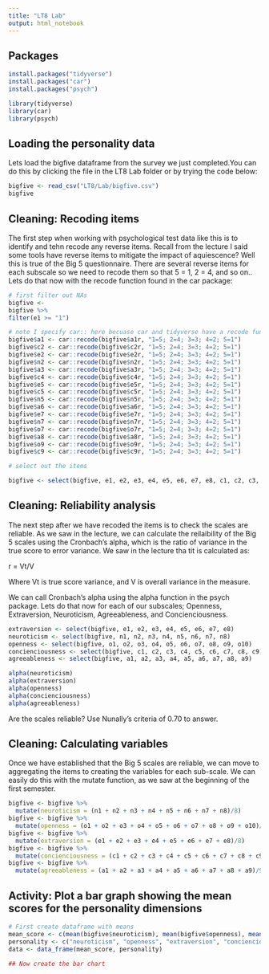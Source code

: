 ```yaml
---
title: "LT8 Lab"
output: html_notebook
---
```


## Packages

```r
install.packages("tidyverse")
install.packages("car")
install.packages("psych")
```


```r
library(tidyverse)
library(car)
library(psych)
```

## Loading the personality data

Lets load the bigfive dataframe from the survey we just completed.You can do this by clicking the file in the LT8 Lab folder or by trying the code below:

```r
bigfive <- read_csv("LT8/Lab/bigfive.csv")
bigfive
```

## Cleaning: Recoding items

The first step when working with psychological test data like this is to identify and tehn recode any reverse items. Recall from the lecture I said some tools have reverse items to mitigate the impact of aquiescence? Well this is true of the Big 5 questionnaire. There are several reverse items for each subscale so we need to recode them so that 5 = 1, 2 = 4, and so on.. Lets do that now with the recode function found in the car package:

```r
# first filter out NAs
bigfive <- 
bigfive %>% 
filter(e1 >= "1")

# note I specify car:: here becuase car and tidyverse have a recode function and I want R to use the car recode function
bigfive$a1 <- car::recode(bigfive$a1r, "1=5; 2=4; 3=3; 4=2; 5=1")
bigfive$c2 <- car::recode(bigfive$c2r, "1=5; 2=4; 3=3; 4=2; 5=1")
bigfive$e2 <- car::recode(bigfive$e2r, "1=5; 2=4; 3=3; 4=2; 5=1")
bigfive$n2 <- car::recode(bigfive$n2r, "1=5; 2=4; 3=3; 4=2; 5=1")
bigfive$a3 <- car::recode(bigfive$a3r, "1=5; 2=4; 3=3; 4=2; 5=1")
bigfive$c4 <- car::recode(bigfive$c4r, "1=5; 2=4; 3=3; 4=2; 5=1")
bigfive$e5 <- car::recode(bigfive$e5r, "1=5; 2=4; 3=3; 4=2; 5=1")
bigfive$c5 <- car::recode(bigfive$c5r, "1=5; 2=4; 3=3; 4=2; 5=1")
bigfive$n5 <- car::recode(bigfive$n5r, "1=5; 2=4; 3=3; 4=2; 5=1")
bigfive$a6 <- car::recode(bigfive$a6r, "1=5; 2=4; 3=3; 4=2; 5=1")
bigfive$e7 <- car::recode(bigfive$e7r, "1=5; 2=4; 3=3; 4=2; 5=1")
bigfive$n7 <- car::recode(bigfive$n7r, "1=5; 2=4; 3=3; 4=2; 5=1")
bigfive$o7 <- car::recode(bigfive$o7r, "1=5; 2=4; 3=3; 4=2; 5=1")
bigfive$a8 <- car::recode(bigfive$a8r, "1=5; 2=4; 3=3; 4=2; 5=1")
bigfive$o9 <- car::recode(bigfive$o9r, "1=5; 2=4; 3=3; 4=2; 5=1")
bigfive$c9 <- car::recode(bigfive$c9r, "1=5; 2=4; 3=3; 4=2; 5=1")

# select out the items

bigfive <- select(bigfive, e1, e2, e3, e4, e5, e6, e7, e8, c1, c2, c3, c4, c5, c6, c7, c8, c9, o1, o2, o3, o4, o5, o6, o7, o8, o9, o10, a1, a2, a3, a4, a5, a6, a7, a8, a9, n1, n2, n3, n4, n5, n6, n7, n8)
```

## Cleaning: Reliability analysis

The next step after we have recoded the items is to check the scales are reliable. As we saw in the lecture, we can calculate the reilaibility of the Big 5 scales using the Cronbach's alpha, which is the ratio of variance in the true score to error variance. We saw in the lecture tha tit is calculated as:

r = Vt/V

Where Vt is true score variance, and V is overall variance in the measure.

We can call Cronbach's alpha using the alpha function in the psych package. Lets do that now for each of our subscales; Openness, Extraversion, Neuroticism, Agreeableness, and Concienciousness.

```r
extraversion <- select(bigfive, e1, e2, e3, e4, e5, e6, e7, e8)
neuroticism <- select(bigfive, n1, n2, n3, n4, n5, n6, n7, n8)
openness <- select(bigfive, o1, o2, o3, o4, o5, o6, o7, o8, o9, o10)
concienciousness <- select(bigfive, c1, c2, c3, c4, c5, c6, c7, c8, c9)
agreeableness <- select(bigfive, a1, a2, a3, a4, a5, a6, a7, a8, a9)

alpha(neuroticism)
alpha(extraversion)
alpha(openness)
alpha(concienciousness)
alpha(agreeableness)
```

Are the scales reliable? Use Nunally's criteria of 0.70 to answer.

## Cleaning: Calculating variables

Once we have established that the Big 5 scales are reliable, we can move to aggregating the items to creating the variables for each sub-scale. We can easily do this with the mutate function, as we saw at the beginning of the first semester.

```r
bigfive <- bigfive %>%
  mutate(neuroticism = (n1 + n2 + n3 + n4 + n5 + n6 + n7 + n8)/8)
bigfive <- bigfive %>%
  mutate(openness = (o1 + o2 + o3 + o4 + o5 + o6 + o7 + o8 + o9 + o10)/10)
bigfive <- bigfive %>%
  mutate(extraversion = (e1 + e2 + e3 + e4 + e5 + e6 + e7 + e8)/8)
bigfive <- bigfive %>%
  mutate(concienciousness = (c1 + c2 + c3 + c4 + c5 + c6 + c7 + c8 + c9)/9)
bigfive <- bigfive %>%
  mutate(agreeableness = (a1 + a2 + a3 + a4 + a5 + a6 + a7 + a8 + a9)/9)
```

## Activity: Plot a bar graph showing the mean scores for the personality dimensions


```r
# First create dataframe with means
mean_score <- c(mean(bigfive$neuroticism), mean(bigfive$openness), mean(bigfive$extraversion), mean(bigfive$concienciousness), mean(bigfive$agreeableness))
personality <- c("neuroticism", "openness", "extraversion", "concienciousness", "agreeableness")
data <- data_frame(mean_score, personality)

## Now create the bar chart

```

